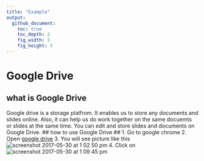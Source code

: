 ```yaml
---
title: "Example"
output:
  github_document:
    toc: true
    toc_depth: 2
    fig_width: 5
    fig_height: 5
---
```

# Google Drive #
## what is Google Drive ##
Google drive is a storage platfrom. It enables us to store any documents and slides online. Also, it can help us do work together on the same docuemts or slides at the same time. You can edit and store slides and documents on Google Drive.
## how to use Google Drive ##
1. Go to google chrome
2. Open  [google drive](https://www.google.com/drive/)
3. You will see picture like this ![screenshot 2017-05-30 at 1 02 50 pm](https://cloud.githubusercontent.com/assets/28161368/26595139/3fc273b0-451f-11e7-859b-88acb6192044.png)
4. Click on
![screenshot 2017-05-30 at 1 09 45 pm](https://cloud.githubusercontent.com/assets/28161368/26595445/4493582c-4520-11e7-93dc-5651e4b099c1.png)



